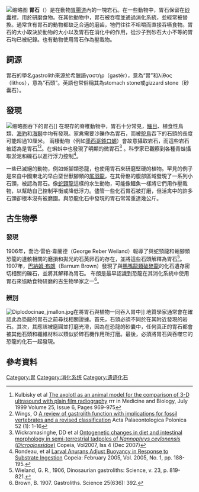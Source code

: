 [[File:Starr_Springs_Gastroliths_Jurassic_Utah.jpg|缩略图]]
'''胃石'''（{{lang-en|gastrolith}}）是在動物[[胃肠道|胃腸道]]內的一塊岩石。在一些動物中，胃石保留在[[砂囊|砂囊]]裡，用於研磨食物。在其他動物中，胃石被吞噬並通過消化系統，並經常被替換。通常含有胃石的動物都缺乏合適的磨齒，牠們往往不咀嚼而直接吞嚥食物。胃石的大小取決於動物的大小以及胃石在消化中的作用，從沙子到砂石大小不等的胃石均已被紀錄。也有動物使用胃石作為壓載物。

== 詞源 ==
胃石的學名gastrolith來源於希臘語γαστήρ（gastēr），意為“胃”和λίθος（lithos），意為“石頭”。英語也常俗稱其為stomach stone或gizzard stone（砂囊石）。

== 發現 ==
[[File:Axolotl_with_Grit_XRay.png|缩略图]]吞下的胃石]]
在現存的脊椎動物中，胃石十分常見，[[鱷目|鱷目]]、植食性鳥類、[[海豹|海豹]]和[[海獅|海獅]]中均有發現。家禽需要沙礫作為胃石，而被[[鸵鸟|鴕鳥]]吞下的石頭的長度可能超過10厘米。 兩棲動物（例如[[墨西哥钝口螈|墨西哥鈍口螈]]）會故意攝取岩石，而這些岩石被認為是胃石<ref>Kulbisky et al [http://www.umbjournal.org/article/S0301-5629(99)00040-X/abstract The axolotl as an animal model for the comparison of 3-D ultrasound with plain film radiography] {{Wayback|url=http://www.umbjournal.org/article/S0301-5629(99)00040-X/abstract |date=20200530060450 }} rrr in Medicine and Biology, July 1999 Volume 25, Issue 6, Pages 969–975</ref><ref>Wings, O [http://www.dinosaurhunter.org/files/app-2007-wings-gastrolith_function_classification.pdf A review of gastrolith function with implications for fossil vertebrates and a revised classification] {{Wayback|url=http://www.dinosaurhunter.org/files/app-2007-wings-gastrolith_function_classification.pdf |date=20160304062304 }} Acta Palaeontologica Polonica 52 (1): 1–16</ref>。在蝌蚪中也發現了明顯的微胃石<ref>Wickramasinghe, DD et al [http://www.asihcopeiaonline.org/doi/abs/10.1643/0045-8511%282007%297%5B1012%3AOCIDAI%5D2.0.CO%3B2 Ontogenetic changes in diet and intestinal morphology in semi-terrestrial tadpoles of ''Nannophrys ceylonensis'' (''Dicroglossidae'')] {{Wayback|url=http://www.asihcopeiaonline.org/doi/abs/10.1643/0045-8511%282007%297%5B1012%3AOCIDAI%5D2.0.CO%3B2 |date=20200530060454 }} Copeia, Vol2007, Iss 4 (Dec 2007)</ref> 。科學家已觀察到各種青蛙攝取淤泥和礫石以進行浮力控制<ref>Rondeau, et al [http://www.asihcopeiaonline.org/doi/abs/10.1643/CP-03-302R Larval Anurans Adjust Buoyancy in Response to Substrate Ingestion] {{Wayback|url=http://www.asihcopeiaonline.org/doi/abs/10.1643/CP-03-302R |date=20200530060458 }} Copeia: February 2005, Vol. 2005, No. 1, pp. 188-195.</ref>。

一些已滅絕的動物，例如蜥腳類恐龍，也使用胃石來研磨堅硬的植物。罕見的例子是來自中國東北的早白堊世獸腳類的[[尾羽龍屬|尾羽龍]]，在其骨骼的腹部區域發現了一系列小石頭，被認為胃石。像[[蛇頸龍目|蛇頸龍]]這樣的水生動物，可能像鱷魚一樣將它們用作壓載物，以幫助自己控制平衡或降低浮力。儘管一些化石胃石被打磨，但活禽中的許多石頭卻根本沒有被磨園。與恐龍化石中發現的胃石常常重達幾公斤。

== 古生物學 ==

=== 發現 ===
1906年，喬治·雷伯·韋蘭德（George Reber Weiland）報導了與蛇頸龍和蜥腳類恐龍的遺骸相關的磨損和拋光的石英卵石的存在，並將這些石頭解釋為胃石<ref>Wieland, G. R., 1906, Dinosaurian gastroliths: Science, v. 23, p. 819-821.</ref>。1907年，[[巴納姆·布朗|巴納姆·布朗]]（Barnum Brown）發現了與[[鴨嘴龍科|鴨嘴龍類]][[破碎龍屬|破碎龍]]的化石遺存密切相關的礫石，並將其解釋為胃石。 布朗是最早認識到恐龍在其消化系統中使用胃石來協助食物研磨的古生物學家之一<ref>Brown, B. 1907. Gastroliths. Science 25(636): 392.</ref>。

=== 辨別 ===
[[Image:Diplodocinae_jmallon.jpg|thumb]]在將胃石與植物一同吞入胃中]]
地質學家通常會在確認此為恐龍的胃石之前尋找相關證據。首先，石頭必須不同於在其附近發現的岩石。其次，其應該被磨圓並打磨光滑，因為在恐龍的砂囊中，任何真正的胃石都會被其他石頭和纖維材料以類似於碎石機作用所打磨。最後，必須將胃石與吞噬它的恐龍的化石一起發現。




== 參考資料 ==
{{reflist}}

[[Category:胃|Category:胃]]
[[Category:消化系统|Category:消化系统]]
[[Category:遗迹化石|Category:遗迹化石]]